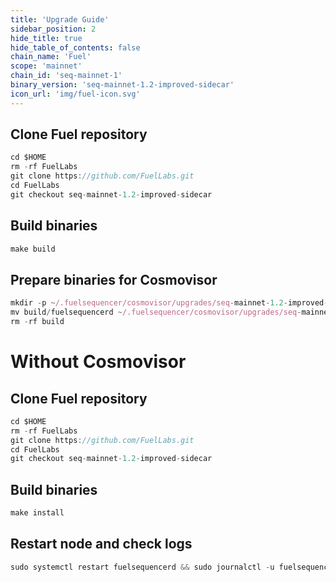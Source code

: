 ```yaml
---
title: 'Upgrade Guide'
sidebar_position: 2
hide_title: true
hide_table_of_contents: false
chain_name: 'Fuel'
scope: 'mainnet'
chain_id: 'seq-mainnet-1'
binary_version: 'seq-mainnet-1.2-improved-sidecar'
icon_url: 'img/fuel-icon.svg'
---
```



<PageTitle
  iconUrl="img/fuel-icon.svg"
  title="Fuel Upgrade Guide"
  chainId="seq-mainnet-1"
  version="seq-mainnet-1.2-improved-sidecar"
/>

## Clone Fuel repository

```js
cd $HOME
rm -rf FuelLabs
git clone https://github.com/FuelLabs.git
cd FuelLabs
git checkout seq-mainnet-1.2-improved-sidecar
```

## Build binaries

```js
make build
```

## Prepare binaries for Cosmovisor

```js
mkdir -p ~/.fuelsequencer/cosmovisor/upgrades/seq-mainnet-1.2-improved-sidecar/bin
mv build/fuelsequencerd ~/.fuelsequencer/cosmovisor/upgrades/seq-mainnet-1.2-improved-sidecar/bin/
rm -rf build
```

# Without Cosmovisor

## Clone Fuel repository

```js
cd $HOME
rm -rf FuelLabs
git clone https://github.com/FuelLabs.git
cd FuelLabs
git checkout seq-mainnet-1.2-improved-sidecar
```

## Build binaries

```js
make install
```

## Restart node and check logs

```js
sudo systemctl restart fuelsequencerd && sudo journalctl -u fuelsequencerd -f --no-hostname -o cat
```
